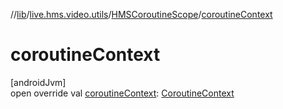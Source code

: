 //[lib](/api-reference/android/v2/home/content)/[live.hms.video.utils](../index)/[HMSCoroutineScope](index)/[coroutineContext](coroutine-context)

# coroutineContext

[androidJvm]\
open override val [coroutineContext](coroutine-context): [CoroutineContext](https://kotlinlang.org/api/latest/jvm/stdlib/kotlin.coroutines/-coroutine-context/index.html)
